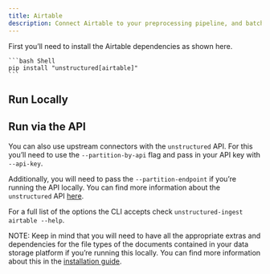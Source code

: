 ```yaml
---
title: Airtable 
description: Connect Airtable to your preprocessing pipeline, and batch process all your documents using `unstructured-ingest` to store structured outputs locally on your filesystem.
---
```


First you’ll need to install the Airtable dependencies as shown here.

    ```bash Shell
    pip install "unstructured[airtable]"
    ```
    


## Run Locally


<CodeGroup>

  <AirtableSh />

  <AirtablePy />

</CodeGroup>


## Run via the API

You can also use upstream connectors with the `unstructured` API. For this you’ll need to use the `--partition-by-api` flag and pass in your API key with `--api-key`.


<CodeGroup>

  <AirtableAPISh />

  <AirtableAPIPy />

</CodeGroup>


Additionally, you will need to pass the `--partition-endpoint` if you’re running the API locally. You can find more information about the `unstructured` API [here](https://github.com/Unstructured-IO/unstructured-api).

For a full list of the options the CLI accepts check `unstructured-ingest airtable --help`.

NOTE: Keep in mind that you will need to have all the appropriate extras and dependencies for the file types of the documents contained in your data storage platform if you’re running this locally. You can find more information about this in the [installation guide](/installation/overview).